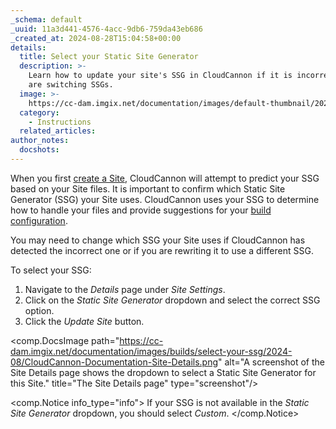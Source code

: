 ```yaml
---
_schema: default
_uuid: 11a3d441-4576-4acc-9db6-759da43eb686
_created_at: 2024-08-28T15:04:58+00:00
details:
  title: Select your Static Site Generator
  description: >-
    Learn how to update your site's SSG in CloudCannon if it is incorrect or you
    are switching SSGs.
  image: >-
    https://cc-dam.imgix.net/documentation/images/default-thumbnail/2023-Q4/CloudCannon-Documentation-Thumbnail.png
  category:
    - Instructions
  related_articles:
author_notes:
  docshots:
---
```

When you first [create a Site](/documentation/guides/universal-starter-guide/), CloudCannon will attempt to predict your SSG based on your Site files. It is important to confirm which Static Site Generator (SSG) your Site uses. CloudCannon uses your SSG to determine how to handle your files and provide suggestions for your [build configuration](/documentation/articles/configure-your-command-line-options/).

You may need to change which SSG your Site uses if CloudCannon has detected the incorrect one or if you are rewriting it to use a different SSG.

To select your SSG:

1. Navigate to the *Details* page under *Site Settings*.
2. Click on the *Static Site Generator* dropdown and select the correct SSG option.
3. Click the *Update Site* button.

<comp.DocsImage path="https://cc-dam.imgix.net/documentation/images/builds/select-your-ssg/2024-08/CloudCannon-Documentation-Site-Details.png" alt="A screenshot of the Site Details page shows the dropdown to select a Static Site Generator for this Site." title="The Site Details page" type="screenshot"/>

<comp.Notice info_type="info">
  If your SSG is not available in the *Static Site Generator* dropdown, you should select *Custom*.
</comp.Notice>